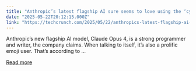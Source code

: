 ```yaml
---
title: "Anthropic’s latest flagship AI sure seems to love using the ‘cyclone’ emoji"
date: "2025-05-22T20:12:15.000Z"
link: "https://techcrunch.com/2025/05/22/anthropics-latest-flagship-ai-sure-seems-to-love-using-the-cyclone-emoji/"
---
```


Anthropic&#8217;s new flagship AI model, Claude Opus 4, is a strong programmer and writer, the company claims. When talking to itself, it&#8217;s also a prolific emoji user. That&#8217;s according to ...

[Read more](https://techcrunch.com/2025/05/22/anthropics-latest-flagship-ai-sure-seems-to-love-using-the-cyclone-emoji/)
